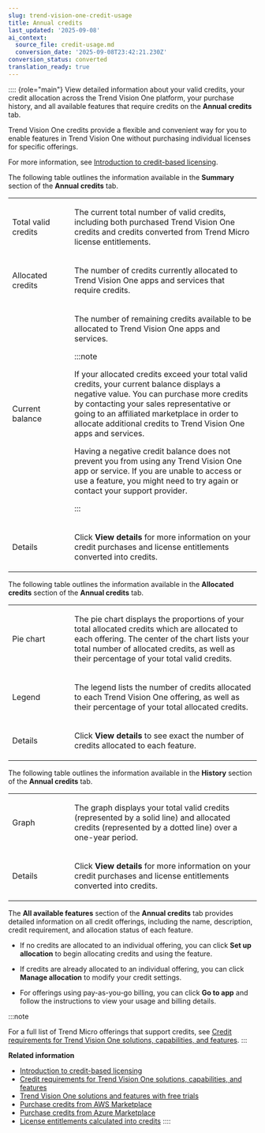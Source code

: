 ```yaml
---
slug: trend-vision-one-credit-usage
title: Annual credits
last_updated: '2025-09-08'
ai_context:
  source_file: credit-usage.md
  conversion_date: '2025-09-08T23:42:21.230Z'
conversion_status: converted
translation_ready: true
---
```


:::: {role="main"}
View detailed information about your valid credits, your credit allocation across the Trend Vision One platform, your purchase history, and all available features that require credits on the **Annual credits** tab.

Trend Vision One credits provide a flexible and convenient way for you to enable features in Trend Vision One without purchasing individual licenses for specific offerings.

For more information, see [Introduction to credit-based licensing](introducing-credit-based-licensing.mdx).

The following table outlines the information available in the **Summary** section of the **Annual credits** tab.

<table>
<colgroup>
<col style="width: 25%" />
<col style="width: 75%" />
</colgroup>
<tbody>
<tr>
<td><p>Total valid credits</p></td>
<td><p>The current total number of valid credits, including both purchased Trend Vision One credits and credits converted from Trend Micro license entitlements.</p></td>
</tr>
<tr>
<td><p>Allocated credits</p></td>
<td><p>The number of credits currently allocated to Trend Vision One apps and services that require credits.</p></td>
</tr>
<tr>
<td><p>Current balance</p></td>
<td><p>The number of remaining credits available to be allocated to Trend Vision One apps and services.</p>


:::note

<p>If your allocated credits exceed your total valid credits, your current balance displays a negative value. You can purchase more credits by contacting your sales representative or going to an affiliated marketplace in order to allocate additional credits to Trend Vision One apps and services.</p>
<p>Having a negative credit balance does not prevent you from using any Trend Vision One app or service. If you are unable to access or use a feature, you might need to try again or contact your support provider.</p>


:::

</td>
</tr>
<tr>
<td><p>Details</p></td>
<td><p>Click <strong>View details</strong> for more information on your credit purchases and license entitlements converted into credits.</p></td>
</tr>
</tbody>
</table>

The following table outlines the information available in the **Allocated credits** section of the **Annual credits** tab.

<table>
<colgroup>
<col style="width: 25%" />
<col style="width: 75%" />
</colgroup>
<tbody>
<tr>
<td><p>Pie chart</p></td>
<td><p>The pie chart displays the proportions of your total allocated credits which are allocated to each offering. The center of the chart lists your total number of allocated credits, as well as their percentage of your total valid credits.</p></td>
</tr>
<tr>
<td><p>Legend</p></td>
<td><p>The legend lists the number of credits allocated to each Trend Vision One offering, as well as their percentage of your total allocated credits.</p></td>
</tr>
<tr>
<td><p>Details</p></td>
<td><p>Click <strong>View details</strong> to see exact the number of credits allocated to each feature.</p></td>
</tr>
</tbody>
</table>

The following table outlines the information available in the **History** section of the **Annual credits** tab.

<table>
<colgroup>
<col style="width: 25%" />
<col style="width: 75%" />
</colgroup>
<tbody>
<tr>
<td><p>Graph</p></td>
<td><p>The graph displays your total valid credits (represented by a solid line) and allocated credits (represented by a dotted line) over a one-year period.</p></td>
</tr>
<tr>
<td><p>Details</p></td>
<td><p>Click <strong>View details</strong> for more information on your credit purchases and license entitlements converted into credits.</p></td>
</tr>
</tbody>
</table>

The **All available features** section of the **Annual credits** tab provides detailed information on all credit offerings, including the name, description, credit requirement, and allocation status of each feature.

- If no credits are allocated to an individual offering, you can click **Set up allocation** to begin allocating credits and using the feature.

- If credits are already allocated to an individual offering, you can click **Manage allocation** to modify your credit settings.

- For offerings using pay-as-you-go billing, you can click **Go to app** and follow the instructions to view your usage and billing details.

:::note

For a full list of Trend Micro offerings that support credits, see [Credit requirements for Trend Vision One solutions, capabilities, and features](credit-req-for-apps-services.mdx).
:::

**Related information**

- [Introduction to credit-based licensing](introducing-credit-based-licensing.md "Trend Vision One credit-based licensing is an innovative pricing model that provides you with a more flexible way to manage multiple solutions through Trend Vision One.")
- [Credit requirements for Trend Vision One solutions, capabilities, and features](credit-req-for-apps-services.md "Allocate Trend Vision One credits to enable the following solutions, capabilities, and services.")
- [Trend Vision One solutions and features with free trials](v1-features-free-trials.md "Start a free trial of select Trend Vision One features to experience the benefits before committing to allocating credits or using pay-as-you-go.")
- [Purchase credits from AWS Marketplace](purchasing-credits-aws-marketplace.md "Purchase and upgrade your Trend Vision One credit license from AWS Marketplace.")
- [Purchase credits from Azure Marketplace](credits-azure-marketplace.md "Purchase a Trend Vision One credits license from the Microsoft Azure Marketplace.")
- [License entitlements calculated into credits](license-calculated-credits.md "If your company has purchased or renewed licenses for XDR sensors or other Trend Vision One services that support credit-based licensing, such licenses will be automatically calculated into credits upon activation.")
::::
